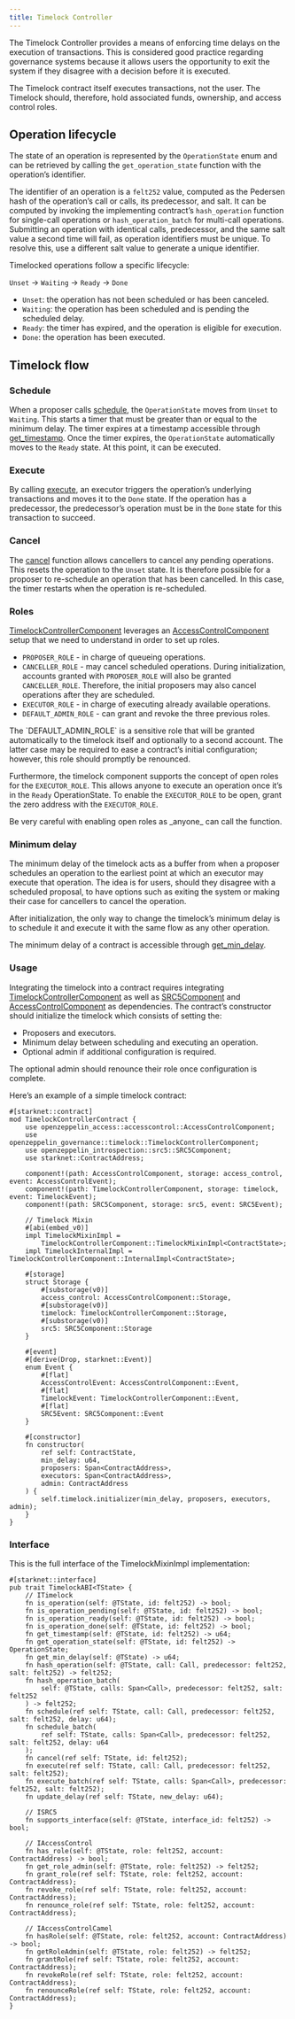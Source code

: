 ```yaml
---
title: Timelock Controller
---
```


The Timelock Controller provides a means of enforcing time delays on the execution of transactions. This is considered good practice regarding governance systems because it allows users the opportunity to exit the system if they disagree with a decision before it is executed.

<Callout>
The Timelock contract itself executes transactions, not the user. The Timelock should, therefore, hold associated funds, ownership, and access control roles.
</Callout>

## Operation lifecycle

The state of an operation is represented by the `OperationState` enum and can be retrieved
by calling the `get_operation_state` function with the operation’s identifier.

The identifier of an operation is a `felt252` value, computed as the Pedersen hash of the
operation’s call or calls, its predecessor, and salt. It can be computed by invoking the
implementing contract’s `hash_operation` function for single-call operations or
`hash_operation_batch` for multi-call operations. Submitting an operation with identical calls,
predecessor, and the same salt value a second time will fail, as operation identifiers must be
unique. To resolve this, use a different salt value to generate a unique identifier.

Timelocked operations follow a specific lifecycle:

`Unset` → `Waiting` → `Ready` → `Done`

* `Unset`: the operation has not been scheduled or has been canceled.
* `Waiting`: the operation has been scheduled and is pending the scheduled delay.
* `Ready`: the timer has expired, and the operation is eligible for execution.
* `Done`: the operation has been executed.

## Timelock flow

### Schedule

When a proposer calls [schedule](api/governance.mdx#ITimelock-schedule), the `OperationState` moves from `Unset` to `Waiting`.
This starts a timer that must be greater than or equal to the minimum delay.
The timer expires at a timestamp accessible through [get_timestamp](api/governance.mdx#ITimelock-get_timestamp).
Once the timer expires, the `OperationState` automatically moves to the `Ready` state.
At this point, it can be executed.

### Execute

By calling [execute](api/governance.mdx#ITimelock-execute), an executor triggers the operation’s underlying transactions and moves it to the `Done` state. If the operation has a predecessor, the predecessor’s operation must be in the `Done` state for this transaction to succeed.

### Cancel

The [cancel](api/governance.mdx#ITimelock-cancel) function allows cancellers to cancel any pending operations.
This resets the operation to the `Unset` state.
It is therefore possible for a proposer to re-schedule an operation that has been cancelled.
In this case, the timer restarts when the operation is re-scheduled.

### Roles

[TimelockControllerComponent](api/governance.mdx#TimelockControllerComponent) leverages an [AccessControlComponent](api/access.mdx#AccessControlComponent) setup that we need to understand in order to set up roles.

* `PROPOSER_ROLE` - in charge of queueing operations.
* `CANCELLER_ROLE` - may cancel scheduled operations.
During initialization, accounts granted with `PROPOSER_ROLE` will also be granted `CANCELLER_ROLE`.
Therefore, the initial proposers may also cancel operations after they are scheduled.
* `EXECUTOR_ROLE` - in charge of executing already available operations.
* `DEFAULT_ADMIN_ROLE` - can grant and revoke the three previous roles.

<Callout type='warn'>
The `DEFAULT_ADMIN_ROLE` is a sensitive role that will be granted automatically to the timelock itself and optionally to a second account.
</Callout>
The latter case may be required to ease a contract’s initial configuration; however, this role should promptly be renounced.

Furthermore, the timelock component supports the concept of open roles for the `EXECUTOR_ROLE`.
This allows anyone to execute an operation once it’s in the `Ready` OperationState.
To enable the `EXECUTOR_ROLE` to be open, grant the zero address with the `EXECUTOR_ROLE`.

<Callout type='warn'>
Be very careful with enabling open roles as _anyone_ can call the function.
</Callout>

### Minimum delay

The minimum delay of the timelock acts as a buffer from when a proposer schedules an operation to the earliest point at which an executor may execute that operation.
The idea is for users, should they disagree with a scheduled proposal, to have options such as exiting the system or making their case for cancellers to cancel the operation.

After initialization, the only way to change the timelock’s minimum delay is to schedule it and execute it with the same flow as any other operation.

The minimum delay of a contract is accessible through [get_min_delay](api/governance.mdx#ITimelock-get_min_delay).

### Usage

Integrating the timelock into a contract requires integrating [TimelockControllerComponent](api/governance.mdx#TimelockControllerComponent) as well as [SRC5Component](api/introspection.mdx#SRC5Component) and [AccessControlComponent](api/access.mdx#AccessControlComponent) as dependencies.
The contract’s constructor should initialize the timelock which consists of setting the:

* Proposers and executors.
* Minimum delay between scheduling and executing an operation.
* Optional admin if additional configuration is required.

<Callout>
The optional admin should renounce their role once configuration is complete.
</Callout>

Here’s an example of a simple timelock contract:

```cairo
#[starknet::contract]
mod TimelockControllerContract {
    use openzeppelin_access::accesscontrol::AccessControlComponent;
    use openzeppelin_governance::timelock::TimelockControllerComponent;
    use openzeppelin_introspection::src5::SRC5Component;
    use starknet::ContractAddress;

    component!(path: AccessControlComponent, storage: access_control, event: AccessControlEvent);
    component!(path: TimelockControllerComponent, storage: timelock, event: TimelockEvent);
    component!(path: SRC5Component, storage: src5, event: SRC5Event);

    // Timelock Mixin
    #[abi(embed_v0)]
    impl TimelockMixinImpl =
        TimelockControllerComponent::TimelockMixinImpl<ContractState>;
    impl TimelockInternalImpl = TimelockControllerComponent::InternalImpl<ContractState>;

    #[storage]
    struct Storage {
        #[substorage(v0)]
        access_control: AccessControlComponent::Storage,
        #[substorage(v0)]
        timelock: TimelockControllerComponent::Storage,
        #[substorage(v0)]
        src5: SRC5Component::Storage
    }

    #[event]
    #[derive(Drop, starknet::Event)]
    enum Event {
        #[flat]
        AccessControlEvent: AccessControlComponent::Event,
        #[flat]
        TimelockEvent: TimelockControllerComponent::Event,
        #[flat]
        SRC5Event: SRC5Component::Event
    }

    #[constructor]
    fn constructor(
        ref self: ContractState,
        min_delay: u64,
        proposers: Span<ContractAddress>,
        executors: Span<ContractAddress>,
        admin: ContractAddress
    ) {
        self.timelock.initializer(min_delay, proposers, executors, admin);
    }
}
```

### Interface

This is the full interface of the TimelockMixinImpl implementation:

```cairo
#[starknet::interface]
pub trait TimelockABI<TState> {
    // ITimelock
    fn is_operation(self: @TState, id: felt252) -> bool;
    fn is_operation_pending(self: @TState, id: felt252) -> bool;
    fn is_operation_ready(self: @TState, id: felt252) -> bool;
    fn is_operation_done(self: @TState, id: felt252) -> bool;
    fn get_timestamp(self: @TState, id: felt252) -> u64;
    fn get_operation_state(self: @TState, id: felt252) -> OperationState;
    fn get_min_delay(self: @TState) -> u64;
    fn hash_operation(self: @TState, call: Call, predecessor: felt252, salt: felt252) -> felt252;
    fn hash_operation_batch(
        self: @TState, calls: Span<Call>, predecessor: felt252, salt: felt252
    ) -> felt252;
    fn schedule(ref self: TState, call: Call, predecessor: felt252, salt: felt252, delay: u64);
    fn schedule_batch(
        ref self: TState, calls: Span<Call>, predecessor: felt252, salt: felt252, delay: u64
    );
    fn cancel(ref self: TState, id: felt252);
    fn execute(ref self: TState, call: Call, predecessor: felt252, salt: felt252);
    fn execute_batch(ref self: TState, calls: Span<Call>, predecessor: felt252, salt: felt252);
    fn update_delay(ref self: TState, new_delay: u64);

    // ISRC5
    fn supports_interface(self: @TState, interface_id: felt252) -> bool;

    // IAccessControl
    fn has_role(self: @TState, role: felt252, account: ContractAddress) -> bool;
    fn get_role_admin(self: @TState, role: felt252) -> felt252;
    fn grant_role(ref self: TState, role: felt252, account: ContractAddress);
    fn revoke_role(ref self: TState, role: felt252, account: ContractAddress);
    fn renounce_role(ref self: TState, role: felt252, account: ContractAddress);

    // IAccessControlCamel
    fn hasRole(self: @TState, role: felt252, account: ContractAddress) -> bool;
    fn getRoleAdmin(self: @TState, role: felt252) -> felt252;
    fn grantRole(ref self: TState, role: felt252, account: ContractAddress);
    fn revokeRole(ref self: TState, role: felt252, account: ContractAddress);
    fn renounceRole(ref self: TState, role: felt252, account: ContractAddress);
}
```

